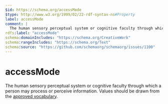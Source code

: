 ```yaml
---
$id: https://schema.org/accessMode
$type: http://www.w3.org/1999/02/22-rdf-syntax-ns#Property
label: accessMode
comment: |
  The human sensory perceptual system or cognitive faculty through which a person may process or perceive information. Values should be drawn from the [approved vocabulary](https://www.w3.org/2021/a11y-discov-vocab/latest/#accessMode-vocabulary).
rdfs:label: "accessMode"
schema:domainIncludes: "https://schema.org/CreativeWork"
schema:rangeIncludes: "https://schema.org/Text"
schema:source: "https://github.com/schemaorg/schemaorg/issues/1100"
---
```


# accessMode

The human sensory perceptual system or cognitive faculty through which a person may process or perceive information. Values should be drawn from the [approved vocabulary](https://www.w3.org/2021/a11y-discov-vocab/latest/#accessMode-vocabulary).

